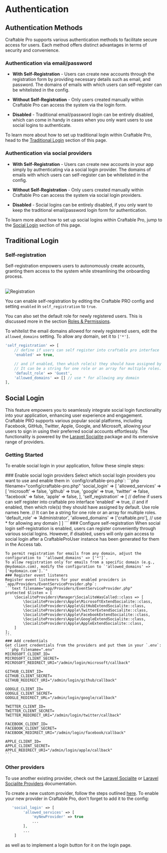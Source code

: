 
# Authentication

## Authentication Methods

Craftable Pro supports various authentication methods to facilitate secure access for users. Each method offers distinct advantages in terms of security and convenience.

### Authentication via email/password

* **With Self-Registration** - Users can create new accounts through the registration form by providing necessary details such as email, and password. The domains of emails with which users can self-register can be whitelisted in the config.

* **Without Self-Registration** - Only users created manually within Craftable Pro can access the system via the login form.

* **Disabled** - Traditional email/password login can be entirely disabled, which can come in handy in cases when you only want users to use social logins to authenticate.

To learn more about how to set up traditional login within Craftable Pro, head to the [Traditional Login](/basic-features/authentication#traditional-login) section of this page.

### Authentication via social providers

* **With Self-Registration** - Users can create new accounts in your app simply by authenticating via a social login provider. The domains of emails with which users can self-register can be whitelisted in the config.

* **Without Self-Registration** - Only users created manually within Craftable Pro can access the system via social login providers.

* **Disabled** - Social logins can be entirely disabled, if you only want to keep the traditional email/password login form for authentication.

To learn more about how to set up social logins within Craftable Pro, jump to the [Social Login](/basic-features/authentication#social-login) section of this page.

## Traditional Login

### Self-registration
Self-registration empowers users to autonomously create accounts, granting them access to the system while streamlining the onboarding process.

<br />
<Image alt="Registration" src="/images/register.png" />

You can enable self-registration by editing the Craftable PRO config and setting `enabled` in `self_registration` to `true`.

You can also set the default role for newly registered users. This is discussed more in the section [Roles & Permissions](/basic-features/roles-permissions#default-role-after-registration).

To whitelist the email domains allowed for newly registered users, edit the `allowed_domains` setting. To allow any domain, set it to `['*']`.

```php filename="config/craftable-pro.php"
'self_registration' => [
    // define if users can self register into craftable pro interface
    'enabled' => true,

    // and if enabled, then which role(s) they should have assigned by default. Use role names here.
    // It can be a string for one role or an array for multiple roles.
    'default_role' => 'Guest',
    'allowed_domains' => [] // use * for allowing any domain
],
```

## Social Login

This feature empowers you to seamlessly integrate social login functionality into your application, enhancing user experience and engagement. Craftable PRO supports various popular social platforms, including Facebook, GitHub, Twitter, Apple, Google, and Microsoft, allowing your users to sign in using their preferred social accounts effortlessly.
The functionality is powered by the [Laravel Socialite](https://laravel.com/docs/socialite) package and its extensive range of providers.

### Getting Started

To enable social login in your application, follow these simple steps:

<div className="steps-container">
    ### Enable social login providers
    Select which social login providers you want to use and enable them in `config/craftable-pro.php`:
    ```php filename="config/craftable-pro.php"
    'social_login' => [
        'allowed_services' => [
            'microsoft' => false,
            'github' => true,
            'google' => true,
            'twitter' => false,
            'facebook' => false,
            'apple' => false,
        ],
        'self_registration' => [
            // define if users can self register into craftable pro interface
            'enabled' => true,
            // and if enabled, then which role(s) they should have assigned by default. Use role names here.
            // It can be a string for one role or an array for multiple roles.
            'default_role' => 'Administrator',
            'allowed_domains' => ['craftable.pro'], // use * for allowing any domain
        ]
    ]
    ```
    ### Configure self-registration
    When social login self-registration is enabled, users can register conveniently through various social logins. However, if disabled, users will only gain access to social login after a CraftableProUser instance has been generated for them in the Access tab.

    To permit registration for emails from any domain, adjust the configuration to `'allowed_domains' => ['*']`.
    To allow registration only for emails from a specific domain (e.g., @mydomain.com), modify the configuration to `'allowed_domains' => ['mydomain.com'].`"
    ### Register event listeners
    Register event listeners for your enabled providers in `app/Providers/EventServiceProvider.php`:
    ```text filename="app/Providers/EventServiceProvider.php"
    protected $listen = [
        \SocialiteProviders\Manager\SocialiteWasCalled::class => [
            \SocialiteProviders\Apple\MicrosoftExtendSocialite::class,
            \SocialiteProviders\Apple\GitHubExtendSocialite::class,
            \SocialiteProviders\Apple\TwitterExtendSocialite::class,
            \SocialiteProviders\Apple\FacebookExtendSocialite::class,
            \SocialiteProviders\Apple\GoogleExtendSocialite::class,
            \SocialiteProviders\Apple\AppleExtendSocialite::class,
        ]
    ];
    ```
    ### Add credentials
    Get client credentials from the providers and put them in your `.env`:
    ```php filename=".env"
    MICROSOFT_CLIENT_ID=
    MICROSOFT_CLIENT_SECRET=
    MICROSOFT_REDIRECT_URI="/admin/login/microsoft/callback"

    GITHUB_CLIENT_ID=
    GITHUB_CLIENT_SECRET=
    GITHUB_REDIRECT_URI="/admin/login/github/callback"

    GOOGLE_CLIENT_ID=
    GOOGLE_CLIENT_SECRET=
    GOOGLE_REDIRECT_URL="/admin/login/google/callback"

    TWITTER_CLIENT_ID=
    TWITTER_CLIENT_SECRET=
    TWITTER_REDIRECT_URI="/admin/login/twitter/callback"

    FACEBOOK_CLIENT_ID=
    FACEBOOK_CLIENT_SECRET=
    FACEBOOK_REDIRECT_URI="/admin/login/facebook/callback"

    APPLE_CLIENT_ID=
    APPLE_CLIENT_SECRET=
    APPLE_REDIRECT_URI="/admin/login/apple/callback"
    ```
</div>

### Other providers

To use another existing provider, check out the [Laravel Socialite](https://laravel.com/docs/socialite) or [Laravel Socialite Providers](https://socialiteproviders.com/) documentation.

To create a new custom provider, follow the steps outlined [here](https://socialiteproviders.com/contribute/#creating-a-provider).
To enable your new provider in Craftable Pro, don't forget to add it to the config:
```php filename="config/craftable-pro.php"
   'social_login' => [
        'allowed_services' => [
            'myNewProvider' => true
            ...
        ],
        ...
    ]
```
as well as to implement a login button for it on the login page.